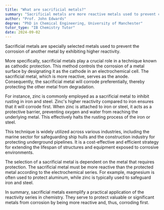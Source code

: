 ```yaml
---
title: "What are sacrificial metals?"
summary: "Sacrificial metals are more reactive metals used to prevent corrosion in other metals by corroding themselves instead, thereby protecting the more valuable metal from deterioration."
author: "Prof. John Edwards"
degree: "PhD in Chemical Engineering, University of Manchester"
tutor_type: "IB Chemistry Tutor"
date: 2024-09-02
---
```


Sacrificial metals are specially selected metals used to prevent the corrosion of another metal by exhibiting higher reactivity.

More specifically, sacrificial metals play a crucial role in a technique known as cathodic protection. This method controls the corrosion of a metal surface by designating it as the cathode in an electrochemical cell. The sacrificial metal, which is more reactive, serves as the anode. Consequently, the sacrificial metal will corrode preferentially, thereby protecting the other metal from degradation.

For instance, zinc is commonly employed as a sacrificial metal to inhibit rusting in iron and steel. Zinc's higher reactivity compared to iron ensures that it will corrode first. When zinc is attached to iron or steel, it acts as a protective barrier, preventing oxygen and water from reaching the underlying metal. This effectively halts the rusting process of the iron or steel.

This technique is widely utilized across various industries, including the marine sector for safeguarding ship hulls and the construction industry for protecting underground pipelines. It is a cost-effective and efficient strategy for extending the lifespan of structures and equipment exposed to corrosive environments.

The selection of a sacrificial metal is dependent on the metal that requires protection. The sacrificial metal must be more reactive than the protected metal according to the electrochemical series. For example, magnesium is often used to protect aluminum, while zinc is typically used to safeguard iron and steel.

In summary, sacrificial metals exemplify a practical application of the reactivity series in chemistry. They serve to protect valuable or significant metals from corrosion by being more reactive and, thus, corroding first.
    